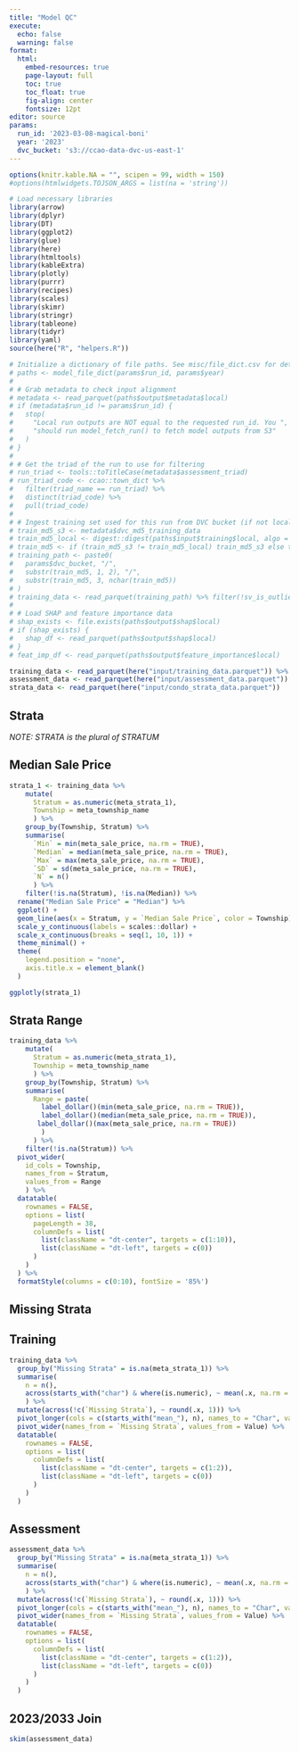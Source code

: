 ```yaml
---
title: "Model QC"
execute:
  echo: false
  warning: false
format:
  html:
    embed-resources: true
    page-layout: full
    toc: true
    toc_float: true
    fig-align: center
    fontsize: 12pt
editor: source
params:
  run_id: '2023-03-08-magical-boni'
  year: '2023'
  dvc_bucket: 's3://ccao-data-dvc-us-east-1'
---
```


```r
options(knitr.kable.NA = "", scipen = 99, width = 150)
#options(htmlwidgets.TOJSON_ARGS = list(na = 'string'))

# Load necessary libraries
library(arrow)
library(dplyr)
library(DT)
library(ggplot2)
library(glue)
library(here)
library(htmltools)
library(kableExtra)
library(plotly)
library(purrr)
library(recipes)
library(scales)
library(skimr)
library(stringr)
library(tableone)
library(tidyr)
library(yaml)
source(here("R", "helpers.R"))

# Initialize a dictionary of file paths. See misc/file_dict.csv for details
# paths <- model_file_dict(params$run_id, params$year)
# 
# # Grab metadata to check input alignment
# metadata <- read_parquet(paths$output$metadata$local)
# if (metadata$run_id != params$run_id) {
#   stop(
#     "Local run outputs are NOT equal to the requested run_id. You ",
#     "should run model_fetch_run() to fetch model outputs from S3"
#   )
# }
# 
# # Get the triad of the run to use for filtering
# run_triad <- tools::toTitleCase(metadata$assessment_triad)
# run_triad_code <- ccao::town_dict %>%
#   filter(triad_name == run_triad) %>%
#   distinct(triad_code) %>%
#   pull(triad_code)
# 
# # Ingest training set used for this run from DVC bucket (if not local)
# train_md5_s3 <- metadata$dvc_md5_training_data
# train_md5_local <- digest::digest(paths$input$training$local, algo = "md5")
# train_md5 <- if (train_md5_s3 != train_md5_local) train_md5_s3 else train_md5_local
# training_path <- paste0(
#   params$dvc_bucket, "/",
#   substr(train_md5, 1, 2), "/",
#   substr(train_md5, 3, nchar(train_md5))
# )
# training_data <- read_parquet(training_path) %>% filter(!sv_is_outlier)
# 
# # Load SHAP and feature importance data
# shap_exists <- file.exists(paths$output$shap$local)
# if (shap_exists) {
#   shap_df <- read_parquet(paths$output$shap$local)
# }
# feat_imp_df <- read_parquet(paths$output$feature_importance$local)

training_data <- read_parquet(here("input/training_data.parquet")) %>% filter(!sv_is_outlier)
assessment_data <- read_parquet(here("input/assessment_data.parquet"))
strata_data <- read_parquet(here("input/condo_strata_data.parquet"))

```

## Strata

*NOTE: STRATA is the plural of STRATUM*

::: {.panel-tabset}

## Median Sale Price

``` r

strata_1 <- training_data %>%
    mutate(
      Stratum = as.numeric(meta_strata_1),
      Township = meta_township_name
      ) %>%
    group_by(Township, Stratum) %>%
    summarise(
      `Min` = min(meta_sale_price, na.rm = TRUE),
      `Median` = median(meta_sale_price, na.rm = TRUE),
      `Max` = max(meta_sale_price, na.rm = TRUE),
      `SD` = sd(meta_sale_price, na.rm = TRUE),
      `N` = n()
      ) %>%
    filter(!is.na(Stratum), !is.na(Median)) %>%
  rename("Median Sale Price" = "Median") %>%
  ggplot() +
  geom_line(aes(x = Stratum, y = `Median Sale Price`, color = Township)) +
  scale_y_continuous(labels = scales::dollar) +
  scale_x_continuous(breaks = seq(1, 10, 1)) +
  theme_minimal() +
  theme(
    legend.position = "none",
    axis.title.x = element_blank()
  )

ggplotly(strata_1)

```

## Strata Range

``` r

training_data %>%
    mutate(
      Stratum = as.numeric(meta_strata_1),
      Township = meta_township_name
      ) %>%
    group_by(Township, Stratum) %>%
    summarise(
      Range = paste(
        label_dollar()(min(meta_sale_price, na.rm = TRUE)),
        label_dollar()(median(meta_sale_price, na.rm = TRUE)),
       label_dollar()(max(meta_sale_price, na.rm = TRUE))
        )
      ) %>%
    filter(!is.na(Stratum)) %>%
  pivot_wider(
    id_cols = Township,
    names_from = Stratum,
    values_from = Range
    ) %>%
  datatable(
    rownames = FALSE,
    options = list(
      pageLength = 38,
      columnDefs = list(
        list(className = "dt-center", targets = c(1:10)),
        list(className = "dt-left", targets = c(0))
      )
    )
  ) %>%
  formatStyle(columns = c(0:10), fontSize = '85%')

```

:::

## Missing Strata

::: {.panel-tabset}

## Training

``` r

training_data %>%
  group_by("Missing Strata" = is.na(meta_strata_1)) %>%
  summarise(
    n = n(),
    across(starts_with("char") & where(is.numeric), ~ mean(.x, na.rm = TRUE), .names = "mean_{.col}")
    ) %>%
  mutate(across(!c(`Missing Strata`), ~ round(.x, 1))) %>%
  pivot_longer(cols = c(starts_with("mean_"), n), names_to = "Char", values_to = "Value") %>%
  pivot_wider(names_from = `Missing Strata`, values_from = Value) %>%
  datatable(
    rownames = FALSE,
    options = list(
      columnDefs = list(
        list(className = "dt-center", targets = c(1:2)),
        list(className = "dt-left", targets = c(0))
      )
    )
  )

```

## Assessment

``` r

assessment_data %>%
  group_by("Missing Strata" = is.na(meta_strata_1)) %>%
  summarise(
    n = n(),
    across(starts_with("char") & where(is.numeric), ~ mean(.x, na.rm = TRUE), .names = "mean_{.col}")
    ) %>%
  mutate(across(!c(`Missing Strata`), ~ round(.x, 1))) %>%
  pivot_longer(cols = c(starts_with("mean_"), n), names_to = "Char", values_to = "Value") %>%
  pivot_wider(names_from = `Missing Strata`, values_from = Value) %>%
  datatable(
    rownames = FALSE,
    options = list(
      columnDefs = list(
        list(className = "dt-center", targets = c(1:2)),
        list(className = "dt-left", targets = c(0))
      )
    )
  )

```

:::

## 2023/2033 Join
 
``` r

skim(assessment_data)

```